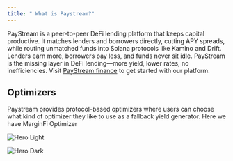 ```yaml
---
title: " What is Paystream?"
---
```

PayStream is a peer-to-peer DeFi lending platform that keeps capital productive. It matches lenders and borrowers directly, cutting APY spreads, while routing unmatched funds into Solana protocols like Kamino and Drift. Lenders earn more, borrowers pay less, and funds never sit idle. PayStream is the missing layer in DeFi lending—more yield, lower rates, no inefficiencies.
Visit [PayStream.finance](https://paystream.finance) to get started with our platform.

## Optimizers

Paystream provides protocol-based optimizers where users can choose what kind of optimizer they like to use as a fallback yield generator. Here we have MarginFi Optimizer

<img
  className="block dark:hidden"
  src="/images/hero-light.png"
  alt="Hero Light"
/>

<img
  className="hidden dark:block"
  src="/images/hero-dark.png"
  alt="Hero Dark"
/>